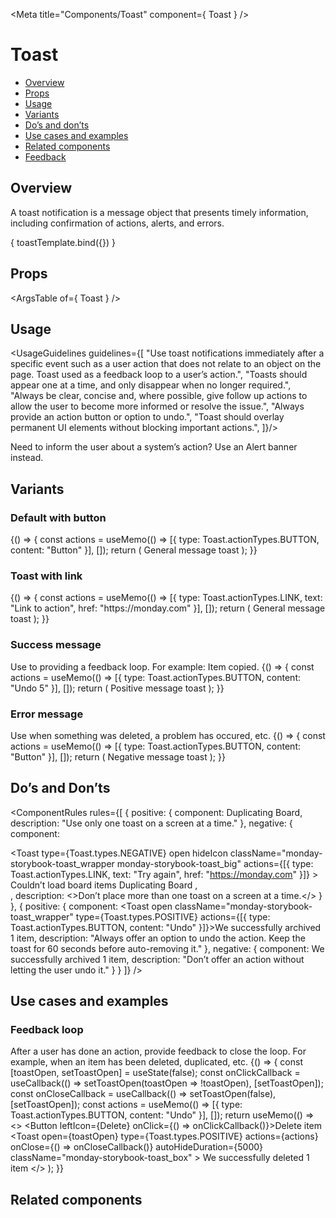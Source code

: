 
<Meta
  title="Components/Toast"
  component={ Toast }
/>

<!--- Component template -->


<!--- Component documentation -->

# Toast
- [Overview](#overview)
- [Props](#props)
- [Usage](#usage)
- [Variants](#variants)
- [Do’s and don’ts](#dos-and-donts)
- [Use cases and examples](#use-cases-and-examples)
- [Related components](#related-components)
- [Feedback](#feedback)

## Overview
A toast notification is a message object that presents timely information, including confirmation of actions, alerts, and errors.

<Canvas>
  <Story name="Overview"
         args={ {children: "General message toast", open: true, className: "monday-storybook-toast_wrapper", actions: [{ type: Toast.actionTypes.BUTTON, content: "Button" }]} }>
    { toastTemplate.bind({}) }
  </Story>
</Canvas>

## Props
<ArgsTable of={ Toast } />

## Usage
<UsageGuidelines guidelines={[
  "Use toast notifications immediately after a specific event such as a user action that does not relate to an object on the page. Toast used as a feedback loop to a user’s action.",
  "Toasts should appear one at a time, and only disappear when no longer required.",
  "Always be clear, concise and, where possible, give follow up actions to allow the user to become more informed or resolve the issue.",
  "Always provide an action button or option to undo.",
  "Toast should overlay permanent UI elements without blocking important actions.",
]}/>

<Tip title="Check yourself">Need to inform the user about a system’s action? Use an <Link href="/?path=/docs/components-alertbanner--overview" size={Link.sizes.SMALL} withoutSpacing>Alert banner</Link> instead.</Tip>

## Variants
### Default with button
<Canvas>
  <Story name="Default with button">
    {() => {
      const actions = useMemo(() => [{ type: Toast.actionTypes.BUTTON, content: "Button" }], []);
      return (
        <Toast 
          open
          autoHideDuration={5000} 
          ctions={actions}
          className="monday-storybook-toast_wrapper"
        >
        General message toast
      </Toast>
    );
    }}
  </Story>
</Canvas>

### Toast with link
<Canvas>
  <Story name="Toast with link">
    {() => {
      const actions = useMemo(() => [{ type: Toast.actionTypes.LINK, text: "Link to action", href: "https://monday.com" }], []);
      return (
        <Toast 
          open
          actions={actions}
          autoHideDuration={5000}
           className="monday-storybook-toast_wrapper"
        >
        General message toast
      </Toast>
     );
    }}
  </Story>
</Canvas>

### Success message
Use to providing a feedback loop. For example: Item copied.
<Canvas>
  <Story name="Success message">
    {() => {
      const actions = useMemo(() => [{ type: Toast.actionTypes.BUTTON, content: "Undo 5" }], []);
      return (
        <Toast
          open
          type={Toast.types.POSITIVE} 
          actions={actions}
          autoHideDuration={5000}
          className="monday-storybook-toast_wrapper"
        >
          Positive message toast
        </Toast>
    );
    }}
  </Story>
</Canvas>

### Error message
Use when something was deleted, a problem has occured, etc.
<Canvas>
  <Story name="Error message">
    {() => {
     const actions = useMemo(() => [{ type: Toast.actionTypes.BUTTON, content: "Button" }], []);
      return (
        <Toast 
          open
          actions={actions}
          type={Toast.types.NEGATIVE}
          autoHideDuration={5000}
          className="monday-storybook-toast_wrapper"
        >
          Negative message toast
        </Toast>
     );
    }}
  </Story>
</Canvas>

## Do’s and Don’ts
<ComponentRules
  rules={[
    {
      positive: {
        component: <Toast open className="monday-storybook-toast_wrapper" hideIcon type={Toast.types.POSITIVE}>Duplicating Board</Toast>,
        description: "Use only one toast on a screen at a time."
      },
      negative: {
        component:
          <div className="monday-storybook-toast_inline-wrapper">
            <Toast 
              type={Toast.types.NEGATIVE}
              open
              hideIcon 
              className="monday-storybook-toast_wrapper monday-storybook-toast_big"
              actions={[{ type: Toast.actionTypes.LINK, text: "Try again", href: "https://monday.com" }]}
            >
              Couldn’t load board items
            </Toast>
            <Toast 
              type={Toast.types.POSITIVE} 
              className="monday-storybook-toast_wrapper"
              hideIcon
              text="Duplicating Board"
              open
            >
              Duplicating Board
            </Toast>,
          </div>,
        description: <>Don’t place more than one toast on a screen at a time.</>
      }
    },
    {
      positive: {
        component: <Toast open className="monday-storybook-toast_wrapper" type={Toast.types.POSITIVE} actions={[{ type: Toast.actionTypes.BUTTON, content: "Undo" }]}>We successfully archived 1 item</Toast>,
        description: "Always offer an option to undo the action. Keep the toast for 60 seconds before auto-removing it."
      },
      negative: {
        component: <Toast open className="monday-storybook-toast_wrapper" type={Toast.types.POSITIVE}>We successfully archived 1 item</Toast>,
        description: "Don’t offer an action without letting the user undo it."
      }
    }
  ]}
/>

## Use cases and examples
### Feedback loop
After a user has done an action, provide feedback to close the loop. For example, when an item has been deleted, duplicated, etc.
<Canvas>
  <Story name="Feedback loop">
    {() => {
      const [toastOpen, setToastOpen] = useState(false);
      const onClickCallback = useCallback(() => setToastOpen(toastOpen => !toastOpen), [setToastOpen]);
      const onCloseCallback = useCallback(() => setToastOpen(false), [setToastOpen]);
      const actions = useMemo(() => [{ type: Toast.actionTypes.BUTTON, content: "Undo" }], []);
      return useMemo(() =>
        <>
          <Button leftIcon={Delete} onClick={() => onClickCallback()}>Delete item</Button>
          <Toast
            open={toastOpen} 
            type={Toast.types.POSITIVE} 
            actions={actions}
            onClose={() => onCloseCallback()}
            autoHideDuration={5000}
            className="monday-storybook-toast_box"
          >
            We successfully deleted 1 item
          </Toast>
        </>
     );
    }}
  </Story>
</Canvas>

## Related components
<RelatedComponents componentsNames={[ALERT_BANNER,TOOLTIP,ATTENTION_BOX]} />